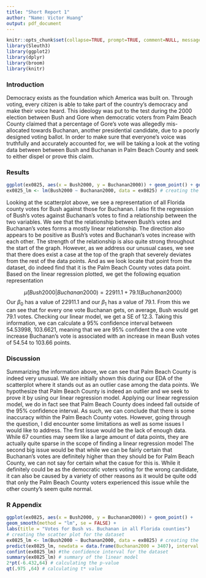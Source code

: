 ```yaml
---
title: "Short Report 1"
author: "Name: Victor Huang"
output: pdf_document
---
```

```r
knitr::opts_chunk$set(collapse=TRUE, prompt=TRUE, comment=NULL, message = FALSE, warning = FALSE)
library(Sleuth3)
library(ggplot2)
library(dplyr)
library(broom)
library(knitr)
```

### Introduction

Democracy exists as the foundation which America was built on. Through voting, every citizen is able to take part of the country's democracy and make their voice heard. This ideology was put to the test during the 2000 election between Bush and Gore when democratic voters from Palm Beach County claimed that a percentage of Gore's vote was allegedly mis-allocated towards Buchanan, another presidential candidate, due to a poorly designed voting ballot. In order to make sure that everyone's voice was truthfully and accurately accounted for, we will be taking a look at the voting data between between Bush and Buchanan in Palm Beach County and seek to either dispel or prove this claim.

### Results

```r
ggplot(ex0825, aes(x = Bush2000, y = Buchanan2000)) + geom_point() + geom_smooth(method = "lm", se = FALSE) + labs(title = "Votes for Bush vs. Buchanan in all Florida counties (Figure 1)", ) # creating the scatter plot for the dataset
ex0825_lm <- lm(Bush2000 ~ Buchanan2000, data = ex0825) # creating the linear model
```
Looking at the scatterplot above, we see a representation of all Florida county votes for Bush against those for Buchanan. I also fit the regression of Bush's votes against Buchanan's votes to find a relationship between the two variables. We see that the relationship between Bush's votes and Buchanan's votes forms a mostly linear relationship. The direction also appears to be positive as Bush's votes and Buchanan's votes increase with each other. The strength of the relationship is also quite strong throughout the start of the graph. However, as we address our unusual cases, we see that there does exist a case at the top of the graph that severely deviates from the rest of the data points. And as we look locate that point from the dataset, do indeed find that it is the Palm Beach County votes data point. Based on the linear regression plotted, we get the following equation representation

$$
\hat \mu(Bush2000|Buchanan2000) = 22911.1 + 79.1(Buchanan2000)
$$
Our $\beta_{0}$ has a value of 22911.1 and our $\beta_{1}$ has a value of 79.1. From this we can see that for every one vote Buchanan gets, on average, Bush would get 79.1 votes. Checking our linear model, we get a SE of 12.3. Taking this information, we can calculate a 95% confidence interval between 54.53998, 103.6621, meaning that we are 95% confident the a one vote increase Buchanan's vote is associated with an increase in mean Bush votes of 54.54 to 103.66 points. 

### Discussion

Summarizing the information above, we can see that Palm Beach County is indeed very unusual. We are initially shown this during our EDA of the scatterplot where it stands out as an outlier case among the data points. We hypothesize that Palm Beach County is indeed an outlier and we seek to prove it by using our linear regression model. Applying our linear regression model, we do in fact see that Palm Beach County does indeed fall outside of the 95% confidence interval. As such, we can conclude that there is some inaccuracy within the Palm Beach County votes. However, going through the question, I did encounter some limitations as well as some issues I would like to address. The first issue would be the lack of enough data. While 67 counties may seem like a large amount of data points, they are actually quite sparse in the scope of finding a linear regression model The second big issue would be that while we can be fairly certain that Buchanan's votes are definitely higher than they should be for Palm Beach County, we can not say for certain what the casue for this is. While it definitely could be as the democratic voters voting for the wrong candidate, it can also be caused by a variety of other reasons as it would be quite odd that only the Palm Beach County voters experienced this issue while the other county's seem quite normal.


### R Appendix

```r
ggplot(ex0825, aes(x = Bush2000, y = Buchanan2000)) + geom_point() +
geom_smooth(method = "lm", se = FALSE) + 
labs(title = "Votes for Bush vs. Buchanan in all Florida counties") 
# creating the scatter plot for the dataset
ex0825_lm <- lm(Bush2000 ~ Buchanan2000, data = ex0825) # creating the linear model
predict(ex0825_lm, newdata = data.frame(Buchanan2000 = 3407), interval = "confidence", se.fit = TRUE) #Predicting Bush's votes given Buchanans for Palm Beach County
confint(ex0825_lm) #the confidence interval for the dataset
summary(ex0825_lm) # summary of the linear model
2*pt(-6.432,64) # calculating the p-value
qt(.975 ,64) # calculating t* value
```